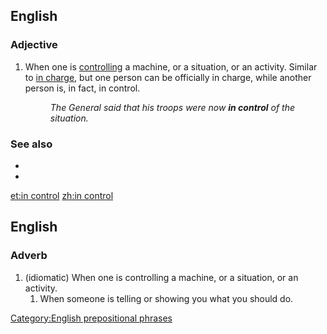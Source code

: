 ==English==

===Adjective===
{{en-adj|head=[[in]] [[control]]}}

# {{label|en|idiomatic}} When one is [[controlling]] a machine, or a situation, or an activity. Similar to [[in charge]], but one person can be officially in charge, while another person is, in fact, in control.
#: ''The General said that his troops were now '''in control''' of the situation.''

===See also===
* {{l|en|under control}}
* {{l|en|out of control}}

[[Category:English prepositional phrases]]

[[et:in control]]
[[zh:in control]]

==English==

===Adverb===
{{en-adv|head=[[in]] [[control]]}}

# (idiomatic) When one is controlling a machine, or a situation, or an activity.
## When someone is telling or showing you what you should do.